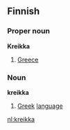 ==Finnish==
===Proper noun===
'''Kreikka'''
#[[Greece]]
===Noun===
'''kreikka'''
#[[Greek]] [[language]]

[[nl:kreikka]]